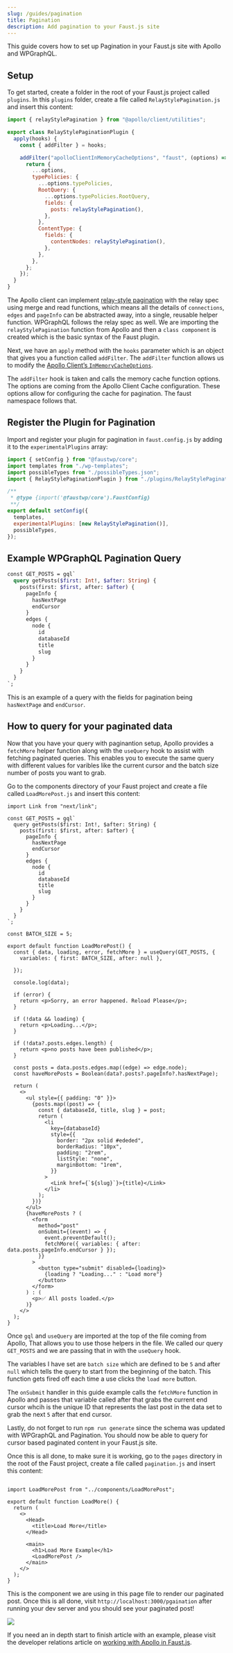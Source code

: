 ```yaml
---
slug: /guides/pagination
title: Pagination
description: Add pagination to your Faust.js site
---
```


This guide covers how to set up Pagination in your Faust.js site with Apollo and WPGraphQL.

## Setup

To get started, create a folder in the root of your Faust.js project called `plugins`.  In this `plugins` folder, create a file called `RelayStylePagination.js` and insert this content:

```js
import { relayStylePagination } from "@apollo/client/utilities";

export class RelayStylePaginationPlugin {
  apply(hooks) {
    const { addFilter } = hooks;

    addFilter("apolloClientInMemoryCacheOptions", "faust", (options) => {
      return {
        ...options,
        typePolicies: {
          ...options.typePolicies,
          RootQuery: {
            ...options.typePolicies.RootQuery,
            fields: {
              posts: relayStylePagination(),
            },
          },
          ContentType: {
            fields: {
              contentNodes: relayStylePagination(),
            },
          },
        },
      };
    });
  }
}
```
The Apollo client can implement [relay-style pagination](https://www.apollographql.com/docs/react/pagination/cursor-based/) with the relay spec using merge and read functions, which means all the details of `connections`, `edges` and `pageInfo` can be abstracted away, into a single, reusable helper function. WPGraphQL follows the relay spec as well.
We are importing the `relayStylePagination` function from Apollo and then a `class component` is created which is the basic syntax of the Faust plugin.

Next, we have an `apply` method with the `hooks` parameter which is an object that gives you a function called `addFilter`. The `addFilter` function allows us to modify the [Apollo Client’s `InMemoryCacheOptions`](https://www.apollographql.com/docs/react/caching/cache-configuration/).

The `addFilter` hook is taken and calls the memory cache function options. The options are coming from the Apollo Client Cache configuration. These options allow for configuring the cache for  pagination. The faust namespace follows that.

## Register the Plugin for Pagination

Import and register your plugin for pagination in `faust.config.js` by adding it to the `experimentalPlugins` array:

```js
import { setConfig } from "@faustwp/core";
import templates from "./wp-templates";
import possibleTypes from "./possibleTypes.json";
import { RelayStylePaginationPlugin } from "./plugins/RelayStylePagination";

/**
 * @type {import('@faustwp/core').FaustConfig}
 **/
export default setConfig({
  templates,
  experimentalPlugins: [new RelayStylePagination()],
  possibleTypes,
});
```

## Example WPGraphQL Pagination Query

```graphql
const GET_POSTS = gql`
  query getPosts($first: Int!, $after: String) {
    posts(first: $first, after: $after) {
      pageInfo {
        hasNextPage
        endCursor
      }
      edges {
        node {
          id
          databaseId
          title
          slug
        }
      }
    }
  }
`;
```
This is an example of a query with the fields for pagination being `hasNextPage` and `endCursor`.

## How to query for your paginated data

Now that you have your query with paginantion setup, Apollo provides a `fetchMore` helper function along with the `useQuery` hook to assist with fetching paginated queries.  This enables you to execute the same query with different values for varibles like the current cursor and the batch size number of posts you want to grab.

Go to the components directory of your Faust project and create a file called `LoadMorePost.js` and insert this content:

```import { useQuery, gql } from "@apollo/client";
import Link from "next/link";

const GET_POSTS = gql`
  query getPosts($first: Int!, $after: String) {
    posts(first: $first, after: $after) {
      pageInfo {
        hasNextPage
        endCursor
      }
      edges {
        node {
          id
          databaseId
          title
          slug
        }
      }
    }
  }
`;

const BATCH_SIZE = 5;

export default function LoadMorePost() {
  const { data, loading, error, fetchMore } = useQuery(GET_POSTS, {
    variables: { first: BATCH_SIZE, after: null },
    
  });

  console.log(data);

  if (error) {
    return <p>Sorry, an error happened. Reload Please</p>;
  }

  if (!data && loading) {
    return <p>Loading...</p>;
  }

  if (!data?.posts.edges.length) {
    return <p>no posts have been published</p>;
  }

  const posts = data.posts.edges.map((edge) => edge.node);
  const haveMorePosts = Boolean(data?.posts?.pageInfo?.hasNextPage);

  return (
    <>
      <ul style={{ padding: "0" }}>
        {posts.map((post) => {
          const { databaseId, title, slug } = post;
          return (
            <li
              key={databaseId}
              style={{
                border: "2px solid #ededed",
                borderRadius: "10px",
                padding: "2rem",
                listStyle: "none",
                marginBottom: "1rem",
              }}
            >
              <Link href={`${slug}`}>{title}</Link>
            </li>
          );
        })}
      </ul>
      {haveMorePosts ? (
        <form
          method="post"
          onSubmit={(event) => {
            event.preventDefault();
            fetchMore({ variables: { after: data.posts.pageInfo.endCursor } });
          }}
        >
          <button type="submit" disabled={loading}>
            {loading ? "Loading..." : "Load more"}
          </button>
        </form>
      ) : (
        <p>✅ All posts loaded.</p>
      )}
    </>
  );
}

  ```
Once `gql` and `useQuery` are imported at the top of the file coming from Apollo, That allows you to use those helpers in the file.  We called our query `GET_POSTS` and we are passing that in with the `useQuery` hook.  
  
The variables I have set are `batch size` which are defined to be `5` and after `null` which tells the query to start from the beginning of the batch.  This function gets fired off each time a use clicks the `load more` button.
  
The `onSubmit` handler in this guide example calls the `fetchMore` function in Apollo and passes that variable called after that grabs the current end cursor whcih is the unique ID that represents the last post in the data set to grab the next `5` after that end cursor.
  
  
Lastly, do not forget to run `npm run generate` since the schema was updated with WPGraphQL and Pagination.  You should now be able to query for cursor based paginated content in your Faust.js site.

Once this is all done, to make sure it is working, go to the `pages` directory in the root of the Faust project, create a file called `pagination.js` and insert this content:

```import Head from "next/head";

import LoadMorePost from "../components/LoadMorePost";

export default function LoadMore() {
  return (
    <>
      <Head>
        <title>Load More</title>
      </Head>

      <main>
        <h1>Load More Example</h1>
        <LoadMorePost />
      </main>
    </>
  );
}
```

This is the component we are using in this page file to render our paginated post.  Once this is all done, visit `http://localhost:3000/pgaination` after running your dev server and you should see your paginated post!

![](https://devrel.wpenginepowered.com/wp-content/uploads/2023/02/ScreenFlow-2.gif)

If you need an in depth start to finish article with an example, please visit the developer relations article on [working with Apollo in Faust.js](https://developers.wpengine.com/blog/working-with-the-apollo-client-in-faust-js).



